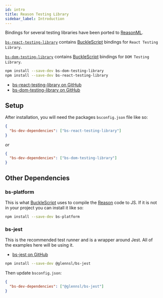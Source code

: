 ```yaml
---
id: intro
title: Reason Testing Library
sidebar_label: Introduction
---
```


Bindings for several testing libraries have been ported to [ReasonML][re].

[`bs-react-testing-library`][gh-react] contains [BuckleScript](https://bucklescript.github.io/) bindings for `React Testing Library`.

[`bs-dom-testing-library`][gh-dom] contains [BuckleScript][bs] bindings for `DOM Testing Library`.

```bash npm2yarn
npm install --save-dev bs-dom-testing-library
npm install --save-dev bs-react-testing-library
```

- [bs-react-testing-library on GitHub][gh-react]
- [bs-dom-testing-library on GitHub][gh-dom]

## Setup

After installation, you will need the packages `bsconfig.json` file like so:

```json
{
  "bs-dev-dependencies": ["bs-react-testing-library"]
}
```

_or_

```json
{
  "bs-dev-dependencies": ["bs-dom-testing-library"]
}
```

## Other Dependencies

### bs-platform

This is what [BuckleScript][bs] uses to compile the [Reason][re] code to JS. If it is not in your project you can install it like so:

```bash npm2yarn
npm install --save-dev bs-platform
```

### bs-jest

This is the recommended test runner and is a wrapper around Jest. All of the examples here will be using it.

- [bs-jest on GitHub](https://github.com/glennsl/bs-jest)

```bash npm2yarn
npm install --save-dev @glennsl/bs-jest
```

Then update `bsconfig.json`:

```json
{
  "bs-dev-dependencies": ["@glennsl/bs-jest"]
}
```

[gh-dom]: https://github.com/wyze/bs-dom-testing-library

[gh-dom]: https://github.com/wyze/bs-dom-testing-library
[gh-react]: https://github.com/wyze/bs-react-testing-library
[gh-react]: https://github.com/wyze/bs-react-testing-library

[bs]: https://bucklescript.github.io/
[re]: https://reasonml.github.io/
[re]: https://reasonml.github.io/
